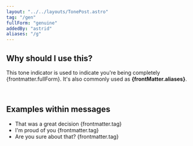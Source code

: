 ```yaml
---
layout: "../../layouts/TonePost.astro"
tag: "/gen"
fullForm: "genuine"
addedBy: "astrid"
aliases: "/g"
---
```


## Why should I use this?

This tone indicator is used to indicate you're being completely {frontmatter.fullForm}. It's also commonly used as **{frontMatter.aliases}**.

<br />

## Examples within messages

- That was a great decision {frontmatter.tag}
- I'm proud of you {frontmatter.tag}
- Are you sure about that? {frontmatter.tag}
